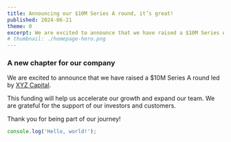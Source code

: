 ```yaml
---
title: Announcing our $10M Series A round, it’s great!
published: 2024-06-21
theme: 0
excerpt: We are excited to announce that we have raised a $10M Series A round led by XYZ Capital. This funding will help us accelerate our growth and expand our team.
# thumbnail: ./homepage-hero.png
---
```



### A new chapter for our company

<Logo />

We are excited to announce that we have raised a $10M Series A round led by [XYZ Capital](https://xyzcapital.com).

This funding will help us accelerate our growth and expand our team. We are grateful for the support of our investors and customers.

Thank you for being part of our journey!

```js
console.log('Hello, world!');
```
